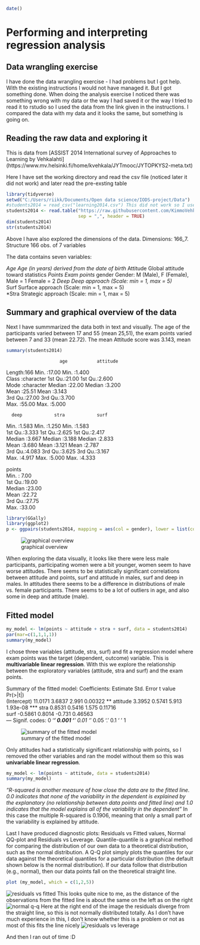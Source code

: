 ```r
date()
```
# Performing and interpreting regression analysis

## Data wrangling exercise

I have done the data wrangling exercise - I had problems but I got help. With the existing instructions I would not have managed it. But I got something done. When doing the analysis exercise I noticed there was something wrong with my data or the way I had saved it or the way I tried to read it to rstudio so I used the data from the link given in the instructions. I compared the data with my data and it looks the same, but something is going on. 

## Reading the raw data and exploring it

This is data from [ASSIST 2014 International survey of Approaches to Learning by Vehkalahti] (https://www.mv.helsinki.fi/home/kvehkala/JYTmooc/JYTOPKYS2-meta.txt) 

Here I have set the working directory and read the csv file (noticed later it did not work) and later read the pre-exsting table
```r
library(tidyverse)
setwd("C:/Users/riikk/Documents/Open data science/IODS-project/Data")
#students2014 = read_csv("learning2014.csv") This did not work so I used # later
students2014 <- read.table("https://raw.githubusercontent.com/KimmoVehkalahti/Helsinki-Open-Data-Science/master/datasets/learning2014.txt",
                           sep = ",", header = TRUE)
dim(students2014)
str(students2014)
```
Above I have also explored the dimensions of the data. Dimensions: 166_7. Structure 166 obs. of  7 variables

The data contains seven variables: 

*Age      Age (in years) derived from the date of birth
*Attitude Global attitude toward statistics
*Points   Exam points 
*gender   Gender: M (Male), F (Female), Male = 1  Female = 2
*Deep     Deep approach      (Scale: min = 1, max = 5)        
*Surf     Surface approach    (Scale: min = 1, max = 5)          
*Stra     Strategic approach    (Scale: min = 1, max = 5)  

## Summary and graphical overview of the data
Next I have summmarized the data both in text and visually. The age of the participants varied between 17 and 55 (mean 25,51), the exam points varied between 7 and 33 (mean 22.72). The mean Attitude score was 3.143, mean 
```r
summary(students2014)
```
                        age           attitude    
 Length:166         Min.   :17.00   Min.   :1.400  
 Class :character   1st Qu.:21.00   1st Qu.:2.600  
 Mode  :character   Median :22.00   Median :3.200  
                    Mean   :25.51   Mean   :3.143  
                    3rd Qu.:27.00   3rd Qu.:3.700  
                    Max.   :55.00   Max.   :5.000  
                    
      deep            stra            surf      
 Min.   :1.583   Min.   :1.250   Min.   :1.583  
 1st Qu.:3.333   1st Qu.:2.625   1st Qu.:2.417  
 Median :3.667   Median :3.188   Median :2.833  
 Mean   :3.680   Mean   :3.121   Mean   :2.787  
 3rd Qu.:4.083   3rd Qu.:3.625   3rd Qu.:3.167  
 Max.   :4.917   Max.   :5.000   Max.   :4.333
 
 points     
 Min.   : 7.00  
 1st Qu.:19.00  
 Median :23.00  
 Mean   :22.72  
 3rd Qu.:27.75  
 Max.   :33.00  
 
```r
library(GGally)
library(ggplot2)
p <- ggpairs(students2014, mapping = aes(col = gender), lower = list(combo = wrap("facethist", bins = 20)))
```
![graphical overview](/image/rplot02new.png "This is graphical overview of the data")
 
When exploring the data visually, it looks like there were less male participants, participating women were a bit younger, women seem to have worse attitudes. There seems to be statistically significant correlations between attitude and points, surf and attitude in males, surf and deep in males. In attitudes there seems to be a difference in distributions of male vs. female participants.  There seems to be  a lot of outliers in age, and also some in deep and attitude (male). 

## Fitted model
```r
my_model <- lm(points ~ attitude + stra + surf, data = students2014)
par(mar=c(1,1,1,1))
summary(my_model)
```
I chose three variables (attitude, stra, surf) and fit a regression model where exam points was the target (dependent, outcome) variable. This is __multivariable linear regression__. With this we explore the relationship between the exploratory variables (attitude, stra and surf) and the exam points.

Summary of the fitted model: 
Coefficients:
Estimate Std. Error t value Pr(>|t|)    
(Intercept)  11.0171     3.6837   2.991  0.00322 ** 
attitude      3.3952     0.5741   5.913 1.93e-08 ***
stra          0.8531     0.5416   1.575  0.11716    
surf         -0.5861     0.8014  -0.731  0.46563    
---
Signif. codes:  0 ‘***’ 0.001 ‘**’ 0.01 ‘*’ 0.05 ‘.’ 0.1 ‘ ’ 1

![summary of the fitted model](/image/rplot03.png "This is summary of the fitted model")

Only attitudes had a statistically significant relationship with points, so I removed the other variables and ran the model without them so this was __univariable linear regression__. 

```r
my_model <- lm(points ~ attitude, data = students2014)
summary(my_model)
```

_"R-squared is another measure of how close the data are to the fitted line. 0.0 indicates that none of the variability in the dependent is explained by the explanatory (no relationship between data points and fitted line) and 1.0 indicates that the model explains all of the variability in the dependent"_ In this case the multiple R-squared is 0.1906, meaning that only a small part of the variability is explained by attitude. 

Last I have produced diagnostic plots: Residuals vs Fitted values, Normal QQ-plot and Residuals vs Leverage. Quantile-quantile is a graphical method for comparing the distribution of our own data to a theoretical distribution, such as the normal distribution. A Q-Q plot simply plots the quantiles for our data against the theoretical quantiles for a particular distribution (the default shown below is the normal distribution). If our data follow that distribution (e.g., normal), then our data points fall on the theoretical straight line.

```r
plot (my_model, which = c(1,2,5))
```

![residuals vs fitted](/image/rplot05.png "This is residuals vs. fitted")
This looks quite nice to me, as the distance of the observations from the fitted line is about the same on the left as on the right
![normal q-q](/image/rplot06.png "This is normal q-q")
Here at the right end of the image the residuals diverge from the straight line, so this is not normally distributed totally. As I don't have much experience in this, I don't know whether this is a problem or not as most of this fits the line nicely
![residuals vs leverage](/image/rplot07.png "This is residuals vs leverage")

And then I ran out of time :D 
